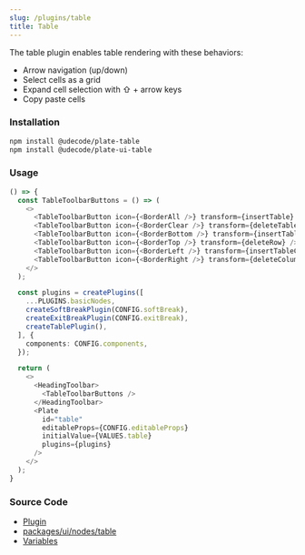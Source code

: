 ```yaml
---
slug: /plugins/table
title: Table
---
```


The table plugin enables table rendering with these behaviors:

- Arrow navigation (up/down)
- Select cells as a grid
- Expand cell selection with ⇧ + arrow keys
- Copy paste cells

### Installation

```bash npm2yarn
npm install @udecode/plate-table
npm install @udecode/plate-ui-table
```

### Usage

```ts live
() => {
  const TableToolbarButtons = () => (
    <>
      <TableToolbarButton icon={<BorderAll />} transform={insertTable} />
      <TableToolbarButton icon={<BorderClear />} transform={deleteTable} />
      <TableToolbarButton icon={<BorderBottom />} transform={insertTableRow} />
      <TableToolbarButton icon={<BorderTop />} transform={deleteRow} />
      <TableToolbarButton icon={<BorderLeft />} transform={insertTableColumn} />
      <TableToolbarButton icon={<BorderRight />} transform={deleteColumn} />
    </>
  );

  const plugins = createPlugins([
    ...PLUGINS.basicNodes,
    createSoftBreakPlugin(CONFIG.softBreak),
    createExitBreakPlugin(CONFIG.exitBreak),
    createTablePlugin(),
  ], {
    components: CONFIG.components,
  });

  return (
    <>
      <HeadingToolbar>
        <TableToolbarButtons />
      </HeadingToolbar>
      <Plate
        id="table"
        editableProps={CONFIG.editableProps}
        initialValue={VALUES.table}
        plugins={plugins}
      />
    </>
  );
}
```

### Source Code

- [Plugin](https://github.com/udecode/plate/blob/main/packages/nodes/table/src/createTablePlugin.ts)
- [packages/ui/nodes/table](https://github.com/udecode/plate/tree/main/packages/ui/nodes/table/src)
- [Variables](https://github.com/udecode/plate/blob/main/docs/src/live/live.tsx)
